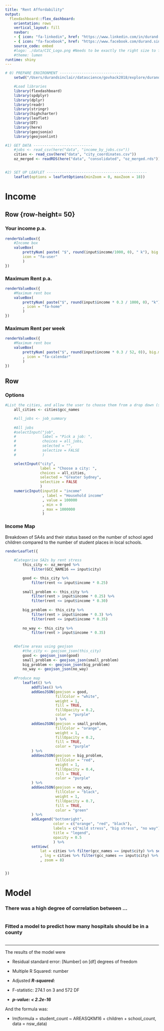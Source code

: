 ```yaml
---
title: "Rent Affordability"
output: 
  flexdashboard::flex_dashboard:
    orientation: rows
    vertical_layout: fill
    navbar:
    - { icon: "fa-linkedin", href: "https://www.linkedin.com/in/durand-sinclair/",align: right}
    - { icon: "fa-facebook", href: "https://www.facebook.com/durand.sinclair",align: right}
    source_code: embed
    #logo: ./data/CIC_Logo.png #Needs to be exactly the right size to fit in bar
    #theme: lumen
runtime: shiny
---
```


```r
# 0) PREPARE ENVIRONMENT -----------------------------
    setwd("/Users/durandsinclair/datascience/govhack2018/explore/durand")

    #Load libraries
    library(flexdashboard)
    library(spdplyr)
    library(dplyr)
    library(readr)
    library(stringr)
    library(highcharter)
    library(leaflet)
    library(DT)
    library(here)
    library(geojsonio)
    library(geojsonlint)

#1) GET DATA ---------------------------
    #jobs <- read_csv(here("data", "income_by_jobs.csv"))
    cities <- read_csv(here("data", "city_coordinates.csv"))
    oz_merged <- readRDS(here("data", "consolidated", "oz_merged.rds"))
    

#2) SET UP LEAFLET ----------------------------------------------
    leaflet(options = leafletOptions(minZoom = 0, maxZoom = 18))
```


Income
=======================================================================

Row {row-height= 50}
-----------------------------------------------------------------------

### Your income p.a.

```r
renderValueBox({
    #Income box
    valueBox(
        prettyNum( paste( "$", round(input$income/1000, 0), " k"), big.mark = ","),
        icon = "fa-user"
        )
})
```

### Maximum Rent p.a.
```r
renderValueBox({
    #Maximum rent box
    valueBox(
        prettyNum( paste("$", round(input$income * 0.3 / 1000, 0), "k"), big.mark = ",")
        , icon = "fa-home"
        ) 
})
```

### Maximum Rent per week
```r
renderValueBox({
    #Maximum rent box
    valueBox(
        prettyNum( paste("$", round(input$income * 0.3 / 52, 0)), big.mark = ",")
        , icon = "fa-calendar"
        ) 
})
```


Row 
-----------------------------------------------------------------------
### Options {data-width=250}
```r

#List the cities, and allow the user to choose them from a drop down (selectInput)
    all_cities <- cities$gcc_names 

    #all_jobs <- job_summary 
        
    #All jobs
    #selectInput("job",
    #            label = "Pick a job: ", 
    #            choices = all_jobs,
    #            selected = "",
    #            selectize = FALSE
    #            )

    selectInput("city",
                label = "Choose a city: ",
                choices = all_cities,
                selected = "Greater Sydney",
                selectize = FALSE
                )
    numericInput(inputId = "income"
                 , label = "Household income"
                 , value = 100000
                 , min = 0
                 , max = 1000000
                 )

```


### Income Map
Breakdown of SA4s and their status based on the number of school aged children compared to the number of student places in local schools.
```r
renderLeaflet({
    
    #Categorise SA2s by rent stress
        this_city <- oz_merged %>%
            filter(GCC_NAME16 == input$city)

        good <- this_city %>%
            filter(rent <= input$income * 0.25)
        
        small_problem <- this_city %>%
            filter(rent > input$income * 0.25) %>%
            filter(rent <= input$income * 0.30)
        
        big_problem <- this_city %>%
            filter(rent > input$income * 0.3) %>%
            filter(rent <= input$income * 0.35)
        
        no_way <- this_city %>%
            filter(rent > input$income * 0.35)
    
        
    #Define areas using geojson
        #the_city <- geojson_json(this_city)
        good <- geojson_json(good)
        small_problem <- geojson_json(small_problem)
        big_problem <- geojson_json(big_problem)
        no_way <- geojson_json(no_way)
        
    #Produce map
        leaflet() %>% 
            addTiles() %>%
            addGeoJSON(geojson = good,
                       fillColor = "white",
                       weight = 1,
                       fill = TRUE,
                       fillOpacity = 0.2,
                       color = "purple"
                       ) %>%
            addGeoJSON(geojson = small_problem, 
                       fillColor = "orange", 
                       weight = 1, 
                       fillOpacity = 0.2, 
                       fill = TRUE, 
                       color = "purple"
            ) %>%
            addGeoJSON(geojson = big_problem, 
                       fillColor = "red", 
                       weight = 1, 
                       fillOpacity = 0.4, 
                       fill = TRUE, 
                       color = "purple"
            ) %>%
            addGeoJSON(geojson = no_way, 
                       fillColor = "black", 
                       weight = 1, 
                       fillOpacity = 0.7, 
                       fill = TRUE, 
                       color = "green"
            ) %>%
            addLegend("bottomright", 
                      color = c("orange", "red", "black"), 
                      labels = c("mild stress", "big stress", "no way"), 
                      title = "legend", 
                      opacity = 0.5
                      ) %>%
            setView(
                lat = cities %>% filter(gcc_names == input$city) %>% select(lat)
                , lng = cities %>% filter(gcc_names == input$city) %>% select(lon)
                , zoom = 8)


})
```


Model {.Storyboard}
================================================================================

### There was a high degree of correlation between ...

```r
```

### Fitted a model to predict how many hospitals should be in a county
```r

```

***
The results of the model were

- Residual standard error: [Number] on [df] degrees of freedom

- Multiple R Squared:  number

- Adjusted ***R-squared:  ***

- F-statistic:  274.1 on 3 and 572 DF

- ***p-value: < 2.2e-16***

And the formula was: 

- lm(formula = student_count ~ AREASQKM16 + children + school_count, 
    data = nsw_data)



